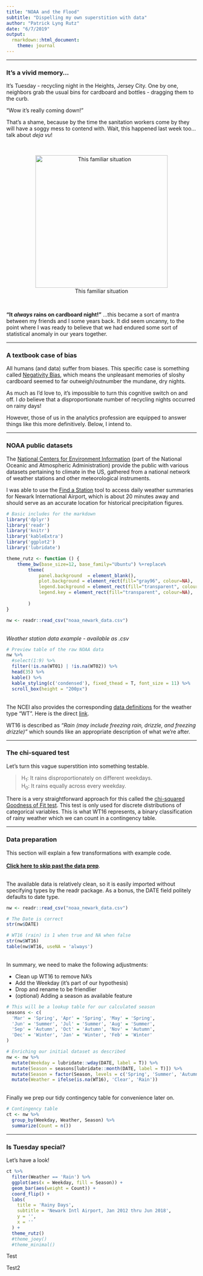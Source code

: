 ```yaml
---
title: "NOAA and the Flood"
subtitle: "Dispelling my own superstition with data"
author: "Patrick Lyng Rutz"
date: "6/7/2019"
output:
  rmarkdown::html_document:
    theme: journal
---
```

-----
  
### It's a vivid memory...

It's Tuesday - recycling night in the Heights, Jersey City. One by one, neighbors
grab the usual bins for cardboard and bottles - dragging them to the curb.

"Wow it's really coming down!"

That's a shame, because by the time the sanitation workers come by they will have
a soggy mess to contend with. Wait, this happened last week too... talk about *deja vu*!
  
<br/>
<center>
![This familiar situation](wet_cardb_image.jpg){width=350px}

</center><br/>

**"It *always* rains on cardboard night!"**
  ...this became a sort of mantra between my friends and I some years back. It did seem
uncanny, to the point where I was ready to believe that we had endured some sort
of statistical anomaly in our years together.

-----
  
### A textbook case of bias
  
All humans (and data) suffer from biases. This specific case is something called
[Negativity Bias](https://www.psychologytoday.com/us/articles/200306/our-brains-negative-bias), which means the unpleasant memories of sloshy cardboard seemed to far outweigh/outnumber
the mundane, dry nights.

As much as I'd love to, it's impossible to turn this cognitive switch on and off.
I *do* believe that a disproportionate number of recycling nights occurred on rainy
days!

However, those of us in the analytics profession are equipped to answer things like
this more definitively. Below, I intend to.

-----
  
### NOAA public datasets

The [National Centers for Environment Information](https://www.ncdc.noaa.gov/)
(part of the National Oceanic and Atmospheric Administration) provide
the public with various datasets pertaining to climate in the US, gathered
from a national network of weather stations and other meteorological instruments.

I was able to use the [Find a Station](https://www.ncdc.noaa.gov/cdo-web/datatools/findstation) tool to access
daily weather summaries for Newark International Airport, which is about 20 minutes
away and should serve as an accurate location for historical precipitation figures.  
  
  
```r
# Basic includes for the markdown
library('dplyr')
library('readr')
library('knitr')
library('kableExtra')
library('ggplot2')
library('lubridate')

theme_rutz <- function () { 
    theme_bw(base_size=12, base_family="Ubuntu") %+replace% 
        theme(
            panel.background  = element_blank(),
            plot.background = element_rect(fill="gray96", colour=NA), 
            legend.background = element_rect(fill="transparent", colour=NA),
            legend.key = element_rect(fill="transparent", colour=NA),
            
        )
}

nw <- readr::read_csv("noaa_newark_data.csv")
```
<br/>
*Weather station data example - available as .csv*
```r
# Preview table of the raw NOAA data
nw %>%
  #select(1:9) %>%
  filter(!is.na(WT01) | !is.na(WT02)) %>%
  head(35) %>%
  kable() %>%
  kable_styling(c('condensed'), fixed_thead = T, font_size = 11) %>%
  scroll_box(height = "200px")
```
<br/>
The NCEI also provides the corresponding  [data definitions](https://www.ncdc.noaa.gov/cdo-web/datasets) for the weather type "WT".
Here is the direct [link](https://www1.ncdc.noaa.gov/pub/data/cdo/documentation/GHCND_documentation.pdf).  

WT16 is described as *"Rain (may include freezing rain, drizzle, and freezing drizzle)"*
which sounds like an appropriate description of what we're after.

-----

### The chi-squared test

Let's turn this vague superstition into something testable.

> H~1~: It rains disproportionately on different weekdays.  
> H~0~: It rains equally across every weekday.

There is a very straightforward approach for this called the [chi-squared Goodness of Fit test](https://stattrek.com/chi-square-test/goodness-of-fit.aspx). This test is only
used for discrete distributions of categorical variables. This is what WT16 represents,
a binary classification of rainy weather which we can count in a contingency table.

-----

### Data preparation

This section will explain a few transformations with example code.  
<br/>
**[Click here to skip past the data prep](#skip_prep)**.
<br/>
<br/>

The available data is relatively clean, so it is easily imported without
specifying types by the readr package. As a bonus, the DATE field politely defaults
to date type.

```r
nw <- readr::read_csv("noaa_newark_data.csv")

# The Date is correct
str(nw$DATE)

# WT16 (rain) is 1 when true and NA when false
str(nw$WT16)
table(nw$WT16, useNA = 'always')
```

<br/>
In summary, we need to make the following adjustments:  

  * Clean up WT16 to remove NA's
  * Add the Weekday (it's part of our hypothesis)
  * Drop and rename to be friendlier
  * (optional) Adding a season as available feature

```r
# This will be a lookup table for our calculated season
seasons <- c(
  'Mar' = 'Spring', 'Apr' = 'Spring', 'May' = 'Spring',
  'Jun' = 'Summer', 'Jul' = 'Summer', 'Aug' = 'Summer',
  'Sep' = 'Autumn', 'Oct' = 'Autumn', 'Nov' = 'Autumn',
  'Dec' = 'Winter', 'Jan' = 'Winter', 'Feb' = 'Winter'
)

# Enriching our initial dataset as described
nw <- nw %>%
  mutate(Weekday = lubridate::wday(DATE, label = T)) %>%
  mutate(Season = seasons[lubridate::month(DATE, label = T)]) %>%
  mutate(Season = factor(Season, levels = c('Spring', 'Summer', 'Autumn', 'Winter'))) %>%
  mutate(Weather = ifelse(is.na(WT16), 'Clear', 'Rain'))
```
<br/>
Finally we prep our tidy contingency table for convenience later on.

```r
# Contingency table
ct <- nw %>%
  group_by(Weekday, Weather, Season) %>%
  summarize(Count = n())
```
-----
### Is Tuesday special?

Let's have a look!

```r
ct %>%
  filter(Weather == 'Rain') %>%
  ggplot(aes(x = Weekday, fill = Season)) +
  geom_bar(aes(weight = Count)) +
  coord_flip() +
  labs(
    title = 'Rainy Days',
    subtitle = 'Newark Intl Airport, Jan 2012 thru Jun 2018',
    y = '',
    x = ''
  ) +
  theme_rutz()
  #theme_joey()
  #theme_minimal()
```

Test

<a name="skip_prep"/>

Test2